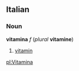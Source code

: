 ==Italian==
===Noun===
'''vitamina''' ''f'' (''plural'' '''vitamine''')

#[[vitamin]]

[[pl:Vitamina]]